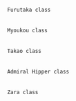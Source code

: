  Furutaka class
 {{ShipBattleCardKai|Furutaka/Kai Ni}}{{ShipBattleCardKai|Kako/Kai Ni}}{{ShipBattleCardKai|Aoba/Kai}}{{ShipBattleCardKai|Kinugasa/Kai Ni}}
 
 Myoukou class
 {{ShipBattleCardKai|Myoukou/Kai Ni}}{{ShipBattleCardKai|Nachi/Kai Ni}}{{ShipBattleCardKai|Ashigara/Kai Ni}}{{ShipBattleCardKai|Haguro/Kai Ni}}
 
 Takao class
 {{ShipBattleCardKai|Takao/Kai}}{{ShipBattleCardKai|Atago/Kai}}{{ShipBattleCardKai|Maya/Kai Ni}}{{ShipBattleCardKai|Choukai/Kai Ni}}
 
 Admiral Hipper class
 {{ShipBattleCardKai|Prinz Eugen/Kai}}
 
 Zara class
 {{ShipBattleCardKai|Zara/Due}}{{ShipBattleCardKai|Pola}}
